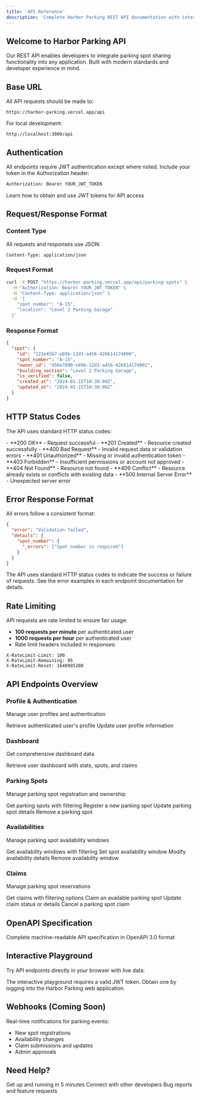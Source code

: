 ```yaml
---
title: 'API Reference'
description: 'Complete Harbor Parking REST API documentation with interactive examples'
---
```


## Welcome to Harbor Parking API

Our REST API enables developers to integrate parking spot sharing functionality into any application. Built with modern standards and developer experience in mind.

## Base URL

All API requests should be made to:

```
https://harbor-parking.vercel.app/api
```

For local development:
```
http://localhost:3000/api
```

## Authentication

All endpoints require JWT authentication except where noted. Include your token in the Authorization header:

```bash
Authorization: Bearer YOUR_JWT_TOKEN
```

<Card title="Get Started with Authentication" icon="key" href="/api-reference/authentication">
  Learn how to obtain and use JWT tokens for API access
</Card>

## Request/Response Format

### Content Type
All requests and responses use JSON:
```
Content-Type: application/json
```

### Request Format
```bash
curl -X POST "https://harbor-parking.vercel.app/api/parking-spots" \
  -H "Authorization: Bearer YOUR_JWT_TOKEN" \
  -H "Content-Type: application/json" \
  -d '{
    "spot_number": "A-15",
    "location": "Level 2 Parking Garage"
  }'
```

### Response Format
```json
{
  "spot": {
    "id": "123e4567-e89b-12d3-a456-426614174000",
    "spot_number": "A-15",
    "owner_id": "456e7890-e89b-12d3-a456-426614174001",
    "building_section": "Level 2 Parking Garage",
    "is_verified": false,
    "created_at": "2024-01-15T10:30:00Z",
    "updated_at": "2024-01-15T10:30:00Z"
  }
}
```

## HTTP Status Codes

The API uses standard HTTP status codes:

<AccordionGroup>
  <Accordion title="2xx Success">
    - **200 OK** - Request successful
    - **201 Created** - Resource created successfully
  </Accordion>
  
  <Accordion title="4xx Client Errors">
    - **400 Bad Request** - Invalid request data or validation errors
    - **401 Unauthorized** - Missing or invalid authentication token
    - **403 Forbidden** - Insufficient permissions or account not approved
    - **404 Not Found** - Resource not found
    - **409 Conflict** - Resource already exists or conflicts with existing data
  </Accordion>
  
  <Accordion title="5xx Server Errors">
    - **500 Internal Server Error** - Unexpected server error
  </Accordion>
</AccordionGroup>

## Error Response Format

All errors follow a consistent format:

```json
{
  "error": "Validation failed",
  "details": {
    "spot_number": {
      "_errors": ["Spot number is required"]
    }
  }
}
```

<Note>
  The API uses standard HTTP status codes to indicate the success or failure of requests. See the error examples in each endpoint documentation for details.
</Note>

## Rate Limiting

API requests are rate limited to ensure fair usage:

- **100 requests per minute** per authenticated user
- **1000 requests per hour** per authenticated user
- Rate limit headers included in responses:

```http
X-RateLimit-Limit: 100
X-RateLimit-Remaining: 95
X-RateLimit-Reset: 1640995200
```

## API Endpoints Overview

### Profile & Authentication
Manage user profiles and authentication

<CardGroup cols={2}>
  <Card title="Get Profile" icon="user" href="/api-reference/profile/get-profile">
    Retrieve authenticated user's profile
  </Card>
  <Card title="Update Profile" icon="user-pen" href="/api-reference/profile/update-profile">
    Update user profile information
  </Card>
</CardGroup>

### Dashboard
Get comprehensive dashboard data

<Card title="Get Dashboard" icon="gauge-high" href="/api-reference/dashboard/get-dashboard">
  Retrieve user dashboard with stats, spots, and claims
</Card>

### Parking Spots
Manage parking spot registration and ownership

<CardGroup cols={2}>
  <Card title="List Spots" icon="list" href="/api-reference/parking-spots/list-spots">
    Get parking spots with filtering
  </Card>
  <Card title="Create Spot" icon="plus" href="/api-reference/parking-spots/create-spot">
    Register a new parking spot
  </Card>
  <Card title="Update Spot" icon="pen" href="/api-reference/parking-spots/update-spot">
    Update parking spot details
  </Card>
  <Card title="Delete Spot" icon="trash" href="/api-reference/parking-spots/delete-spot">
    Remove a parking spot
  </Card>
</CardGroup>

### Availabilities
Manage parking spot availability windows

<CardGroup cols={2}>
  <Card title="List Availabilities" icon="list" href="/api-reference/availabilities/list-availabilities">
    Get availability windows with filtering
  </Card>
  <Card title="Create Availability" icon="plus" href="/api-reference/availabilities/create-availability">
    Set spot availability window
  </Card>
  <Card title="Update Availability" icon="pen" href="/api-reference/availabilities/update-availability">
    Modify availability details
  </Card>
  <Card title="Delete Availability" icon="trash" href="/api-reference/availabilities/delete-availability">
    Remove availability window
  </Card>
</CardGroup>

### Claims
Manage parking spot reservations

<CardGroup cols={2}>
  <Card title="List Claims" icon="list" href="/api-reference/claims/list-claims">
    Get claims with filtering options
  </Card>
  <Card title="Create Claim" icon="plus" href="/api-reference/claims/create-claim">
    Claim an available parking spot
  </Card>
  <Card title="Update Claim" icon="pen" href="/api-reference/claims/update-claim">
    Update claim status or details
  </Card>
  <Card title="Delete Claim" icon="trash" href="/api-reference/claims/delete-claim">
    Cancel a parking spot claim
  </Card>
</CardGroup>

## OpenAPI Specification

<Card title="OpenAPI Specification" icon="code" href="/api-reference/openapi.json">
  Complete machine-readable API specification in OpenAPI 3.0 format
</Card>

## Interactive Playground

Try API endpoints directly in your browser with live data:

<Note>
The interactive playground requires a valid JWT token. Obtain one by logging into the Harbor Parking web application.
</Note>

## Webhooks (Coming Soon)

Real-time notifications for parking events:

- New spot registrations
- Availability changes
- Claim submissions and updates
- Admin approvals

## Need Help?

<CardGroup cols={2}>
  <Card title="Quickstart Guide" icon="rocket" href="/api-reference/quickstart">
    Get up and running in 5 minutes
  </Card>
  <Card title="Community Support" icon="comments" href="https://github.com/ylapscher/harbor-parking/discussions">
    Connect with other developers
  </Card>
  <Card title="Report Issues" icon="bug" href="https://github.com/ylapscher/harbor-parking/issues">
    Bug reports and feature requests
  </Card>
</CardGroup>